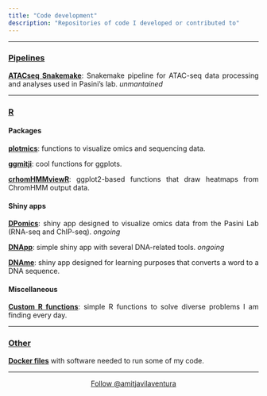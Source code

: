 ```yaml
---
title: "Code development"
description: "Repositories of code I developed or contributed to"
---
```


<style>
    p {text-align: justify;}
</style>

<head>
  <!-- Place this tag in your head or just before your close body tag. -->
  <script async defer src="https://buttons.github.io/buttons.js"></script>
</head>

---

### <ins>**Pipelines**</ins>

<!-- piCapp -->
<!--<a target="_blank" href="https://github.com/amitjavilaventura/piCapp/">**piCapp**</a>: Bash-based pipeline to pre-process small RNA-seq data focusing on the study of piRNAs. <!--It is meant to run in a SLURM-based cluster and can be executed in parallel or linear. *private* -->

<!-- Atac-seq snakemake -->
<a target="_blank" href="https://github.com/amitjavilaventura/atacseq-snakemake/">**ATACseq Snakemake**</a>: Snakemake pipeline for ATAC-seq data processing and analyses used in Pasini’s lab. *unmantained*  

---

### <ins>**R**</ins>

#### **Packages**

<!-- plotmics -->
<a target="_blank" href="https://amitjavilaventura.github.io/plotmics/">**plotmics**</a>: functions to visualize omics and sequencing data. 

<!-- ggmitji -->
<a target="_blank" href="https://amitjavilaventura.github.io/ggmitji/">**ggmitji**</a>: cool functions for ggplots. 

<!-- chromHMMviewR -->
<a target="_blank" href="https://amitjavilaventura.github.io/chromHMMviewR/">**crhomHMMviewR**</a>: ggplot2-based functions that draw heatmaps from ChromHMM output data.

#### **Shiny apps**

<!-- DPomics/MYomics -->
<a target="_blank" href="https://github.com/amitjavilaventura/DPomics">**DPomics**</a>: shiny app designed to visualize omics data from the Pasini Lab (RNA-seq and ChIP-seq). *ongoing*

<!-- DNApp -->
<a target="_blank" href="https://github.com/amitjavilaventura/DNApp">**DNApp**</a>: simple shiny app with several DNA-related tools. *ongoing*

<!-- DNAme -->
<a target="_blank" href="https://github.com/amitjavilaventura/DNAme">**DNAme**</a>: shiny app designed for learning purposes that converts a word to a DNA sequence.

#### **Miscellaneous**

<!-- Custom R functions -->
<a target="_blank" href="https://github.com/amitjavilaventura/custom-R-functions">**Custom R functions**</a>: simple R functions to solve diverse problems I am finding every day.

---

### <ins>**Other**</ins>

<a target="_blank" href="https://github.com/amitjavilaventura/Dockerfiles">**Docker files**</a> with software needed to run some of my code.

---

<center>
<!-- Follow me button -->
<a class="github-button" href="https://github.com/amitjavilaventura" data-size="large" data-show-count="true" aria-label="Follow @amitjavilaventura on GitHub">Follow @amitjavilaventura</a>
</center>